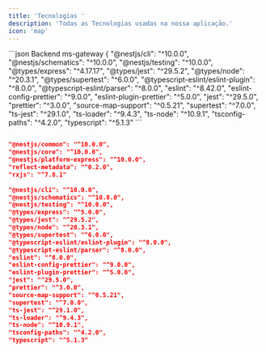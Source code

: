 ```yaml
---
title: 'Tecnologias '
description: 'Todas as Tecnologias usadas na nossa aplicação.'
icon: 'map'
---
```



<CodeGroup>
  ```json Backend ms-gateway
 {
"@nestjs/cli": "^10.0.0",
"@nestjs/schematics": "^10.0.0",
"@nestjs/testing": "^10.0.0",
"@types/express": "^4.17.17",
"@types/jest": "^29.5.2",
"@types/node": "^20.3.1",
"@types/supertest": "^6.0.0",
"@typescript-eslint/eslint-plugin": "^8.0.0",
"@typescript-eslint/parser": "^8.0.0",
"eslint": "^8.42.0",
"eslint-config-prettier": "^9.0.0",
"eslint-plugin-prettier": "^5.0.0",
"jest": "^29.5.0",
"prettier": "^3.0.0",
"source-map-support": "^0.5.21",
"supertest": "^7.0.0",
"ts-jest": "^29.1.0",
"ts-loader": "^9.4.3",
"ts-node": "^10.9.1",
"tsconfig-paths": "^4.2.0",
"typescript": "^5.1.3"
```

```json Backend ms-database

"@nestjs/common": "^10.0.0",
"@nestjs/core": "^10.0.0",
"@nestjs/platform-express": "^10.0.0",
"reflect-metadata": "^0.2.0",
"rxjs": "^7.8.1"
  
"@nestjs/cli": "^10.0.0",
"@nestjs/schematics": "^10.0.0",
"@nestjs/testing": "^10.0.0",
"@types/express": "^5.0.0",
"@types/jest": "^29.5.2",
"@types/node": "^20.3.1",
"@types/supertest": "^6.0.0",
"@typescript-eslint/eslint-plugin": "^8.0.0",
"@typescript-eslint/parser": "^8.0.0",
"eslint": "^8.0.0",
"eslint-config-prettier": "^9.0.0",
"eslint-plugin-prettier": "^5.0.0",
"jest": "^29.5.0",
"prettier": "^3.0.0",
"source-map-support": "^0.5.21",
"supertest": "^7.0.0",
"ts-jest": "^29.1.0",
"ts-loader": "^9.4.3",
"ts-node": "^10.9.1",
"tsconfig-paths": "^4.2.0",
"typescript": "^5.1.3"

```
</CodeGroup>

